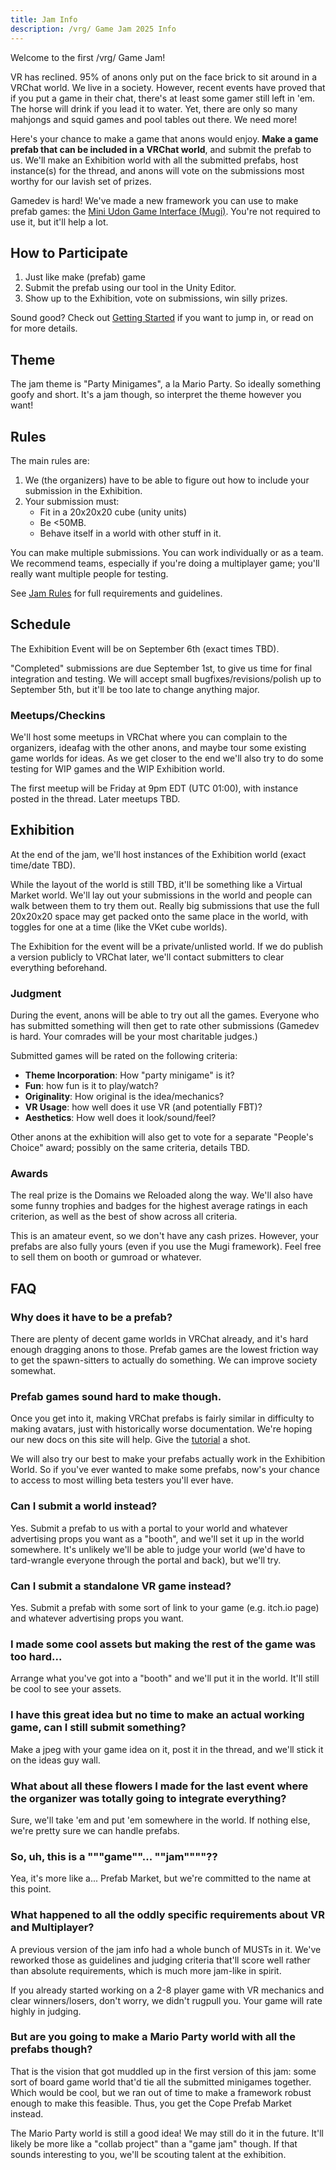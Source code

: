 ```yaml
---
title: Jam Info
description: /vrg/ Game Jam 2025 Info
---
```


Welcome to the first /vrg/ Game Jam!

VR has reclined. 95% of anons only put on the face brick to sit around in a VRChat world. We live in a society. However, recent events have proved that if you put a game in their chat, there's at least some gamer still left in 'em. The horse will drink if you lead it to water. Yet, there are only so many mahjongs and squid games and pool tables out there. We need more!

Here's your chance to make a game that anons would enjoy. **Make a game prefab that can be included in a VRChat world**, and submit the prefab to us. We'll make an Exhibition world with all the submitted prefabs, host instance(s) for the thread, and anons will vote on the submissions most worthy for our lavish set of prizes.

Gamedev is hard! We've made a new framework you can use to make prefab games: the [Mini Udon Game Interface (Mugi)](/reference/mugi). You're not required to use it, but it'll help a lot.

## How to Participate

1. Just like make (prefab) game
2. Submit the prefab using our tool in the Unity Editor.
3. Show up to the Exhibition, vote on submissions, win silly prizes.

Sound good? Check out [Getting Started](/getting-started) if you want to jump in, or read on for more details.

## Theme

The jam theme is "Party Minigames", a la Mario Party. So ideally something goofy and short. It's a jam though, so interpret the theme however you want!

## Rules

The main rules are:

1. We (the organizers) have to be able to figure out how to include your submission in the Exhibition.
2. Your submission must:
    - Fit in a 20x20x20 cube (unity units)
    - Be &lt;50MB.
    - Behave itself in a world with other stuff in it.

You can make multiple submissions. You can work individually or as a team. We recommend teams, especially if you're doing a multiplayer game; you'll really want multiple people for testing.

See [Jam Rules](/reference/rules) for full requirements and guidelines.

## Schedule

The Exhibition Event will be on September 6th (exact times TBD).

"Completed" submissions are due September 1st, to give us time for final integration and testing. We will accept small bugfixes/revisions/polish up to September 5th, but it'll be too late to change anything major.

### Meetups/Checkins

We'll host some meetups in VRChat where you can complain to the organizers, ideafag with the other anons, and maybe tour some existing game worlds for ideas. As we get closer to the end we'll also try to do some testing for WIP games and the WIP Exhibition world.

The first meetup will be Friday at 9pm EDT (UTC 01:00), with instance posted in the thread. Later meetups TBD.

## Exhibition

At the end of the jam, we'll host instances of the Exhibition world (exact time/date TBD).

While the layout of the world is still TBD, it'll be something like a Virtual Market world. We'll lay out your submissions in the world and people can walk between them to try them out. Really big submissions that use the full 20x20x20 space may get packed onto the same place in the world, with toggles for one at a time (like the VKet cube worlds).

The Exhibition for the event will be a private/unlisted world. If we do publish a version publicly to VRChat later, we'll contact submitters to clear everything beforehand.

### Judgment

During the event, anons will be able to try out all the games. Everyone who has submitted something will then get to rate other submissions (Gamedev is hard. Your comrades will be your most charitable judges.)

Submitted games will be rated on the following criteria:

- **Theme Incorporation**: How "party minigame" is it?
- **Fun**: how fun is it to play/watch?
- **Originality**: How original is the idea/mechanics?
- **VR Usage**: how well does it use VR (and potentially FBT)?
- **Aesthetics**: How well does it look/sound/feel?

Other anons at the exhibition will also get to vote for a separate "People's Choice" award; possibly on the same criteria, details TBD.

### Awards

The real prize is the Domains we Reloaded along the way. We'll also have some funny trophies and badges for the highest average ratings in each criterion, as well as the best of show across all criteria.

This is an amateur event, so we don't have any cash prizes. However, your prefabs are also fully yours (even if you use the Mugi framework). Feel free to sell them on booth or gumroad or whatever.

## FAQ

### Why does it have to be a prefab?

There are plenty of decent game worlds in VRChat already, and it's hard enough dragging anons to those. Prefab games are the lowest friction way to get the spawn-sitters to actually do something. We can improve society somewhat.

### Prefab games sound hard to make though.

Once you get into it, making VRChat prefabs is fairly similar in difficulty to making avatars, just with historically worse documentation. We're hoping our new docs on this site will help. Give the [tutorial](/tutorial) a shot.

We will also try our best to make your prefabs actually work in the Exhibition World. So if you've ever wanted to make some prefabs, now's your chance to access to most willing beta testers you'll ever have.

### Can I submit a world instead?

Yes. Submit a prefab to us with a portal to your world and whatever advertising props you want as a "booth", and we'll set it up in the world somewhere. It's unlikely we'll be able to judge your world (we'd have to tard-wrangle everyone through the portal and back), but we'll try.

### Can I submit a standalone VR game instead?

Yes. Submit a prefab with some sort of link to your game (e.g. itch.io page) and whatever advertising props you want.

### I made some cool assets but making the rest of the game was too hard...

Arrange what you've got into a "booth" and we'll put it in the world. It'll still be cool to see your assets.

### I have this great idea but no time to make an actual working game, can I still submit something?

Make a jpeg with your game idea on it, post it in the thread, and we'll stick it on the ideas guy wall.

### What about all these flowers I made for the last event where the organizer was totally going to integrate everything?

Sure, we'll take 'em and put 'em somewhere in the world. If nothing else, we're pretty sure we can handle prefabs.

### So, uh, this is a """game""... ""jam""""??

Yea, it's more like a... Prefab Market, but we're committed to the name at this point.

### What happened to all the oddly specific requirements about VR and Multiplayer?

A previous version of the jam info had a whole bunch of MUSTs in it. We've reworked those as guidelines and judging criteria that'll score well rather than absolute requirements, which is much more jam-like in spirit.

If you already started working on a 2-8 player game with VR mechanics and clear winners/losers, don't worry, we didn't rugpull you. Your game will rate highly in judging.

### But are you going to make a Mario Party world with all the prefabs though?

That is the vision that got muddled up in the first version of this jam: some sort of board game world that'd tie all the submitted minigames together. Which would be cool, but we ran out of time to make a framework robust enough to make this feasible. Thus, you get the Cope Prefab Market instead.

The Mario Party world is still a good idea! We may still do it in the future. It'll likely be more like a "collab project" than a "game jam" though. If that sounds interesting to you, we'll be scouting talent at the exhibition.

